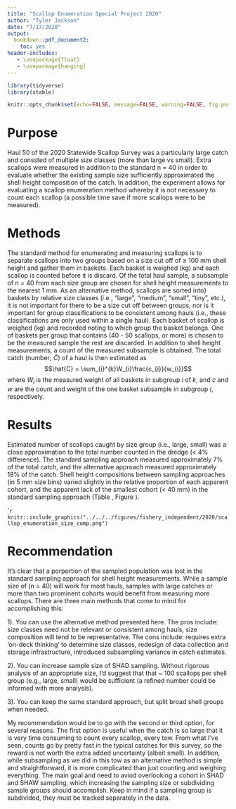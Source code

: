 ```yaml
---
title: "Scallop Enumeration Special Project 2020"
author: "Tyler Jackson"
date: "7/17/2020"
output:
  bookdown::pdf_document2:
    toc: yes
header-includes:
   - \usepackage{float}
   - \usepackage{hanging}
---
```


```r
library(tidyverse)
library(xtable)

knitr::opts_chunk$set(echo=FALSE, message=FALSE, warning=FALSE, fig.pos='H')
```

# Purpose

Haul 50 of the 2020 Statewide Scallop Survey was a particularly large catch and conssted of multiple size classes (more than large vs small). Extra scallops were measured in addition to the standard n = 40 in order to evaluate whether the existing sample size sufficiently approximated the shell height composition of the catch. In addition, the experiment allows for evaluating a scallop enumeration method whereby it is not necessary to count each scallop (a possible time save if more scallops were to be measured).

# Methods

The standard method for enumerating and measuring scallops is to separate scallops into two groups based on a size cut off of $\geq$ 100 mm shell height and gather them in baskets. Each basket is weighed (kg) and each scallop is counted before it is discard. Of the total haul sample, a subsample of n = 40 from each size group are chosen for shell height measurements to the nearest 1 mm. As an alternative method, scallops are sorted into} baskets by relative size classes (i.e., "large", "medium", "small", "tiny", etc.), it is not important for there to be a size cut off between groups, nor is it important for group classifications to be consistent among hauls (i.e., these classifications are only used within a single haul). Each basket of scallop is weighed (kg) and recorded noting to which group the basket belongs. One of baskets per group that contains (40 - 50 scallops, or more) is chosen to be the measured sample the rest are discarded. In addition to shell height measurements, a count of the measured subsample is obtained. The total catch (number; $\hat{C}$) of a haul is then estimated as $$\hat{C} = \sum_{i}^{k}W_{i}\frac{c_{i}}{w_{i}}$$ where $W_{i}$ is the measured weight of all baskets in subgroup $i$ of $k$, and $c$ and $w$ are the count and weight of the one basket subsample in subgroup $i$, respectively.

\begin{table}[H]
\centering
\caption{Number of scallops measured by shell group in a) the standard sampling approach and b) the alternative sampling approach.}
   
\label{table:sampsize}
\begin{tabular}{lcccc}
& Sample Group Code & Sample Group Name & Number Measure\\
\hline	
$a)$ & 1 & large & 40\\
& 2 & small & 40\\
\\
$b)$ & 7 & large-large & 50\\
& 8 & large-small & 60\\
& 9 & small-large & 50\\
& 10 & small-small & 53\\
\hline	
\end{tabular} 
\end{table}

# Results
Estimated number of scallops caught by size group (i.e., large, small) was a close approximation to the total number counted in the dredge (< 4\% difference). The standard sampling approach measured approximately 7\% of the total catch, and the alternative approach measured approximately 18\% of the catch. Shell height compositions between sampling approaches (in 5 mm size bins) varied slightly in the relative proportion of each apparent cohort, and the apparent lack of the smallest cohort (< 40 mm) in the standard sampling approach (Table \ref{table:sizecomptab}, Figure \ref{fig:sizecomp}).


\begin{table}[H]
\centering
\caption{Estimated number of scallops caught in 5 mm size bins by sampling approach.}
   
\label{table:sizecomptab}
\begin{tabular}{lccc}
& \multicolumn{2}{c}{Estimated Scallops} \\
Size Bin (mm) & Standard & Alternative\\ 
\hline
```r
read_csv("../../../output/fishery_independent/2020/scallop_enumeration_size_comp.csv") -> x
			print(xtable(x,align = "lccc", digits = 1), 
			      only.contents = TRUE, 
			      include.rownames = FALSE, 
			      floating = FALSE, 
			      include.colnames = FALSE, 
			      hline.after = NULL, 
			      format.args = list(big.mark = ","))
```
\hline	
\end{tabular} 
\end{table}

````r
knitr::include_graphics("../../../figures/fishery_independent/2020/scallop_enumeration_size_comp.png")
```




# Recommendation
It's clear that a porportion of the sampled population was lost in the standard sampling approach for shell height measurements. While a sample size of (n = 40) will work for most hauls, samples with large catches or more than two prominent cohorts would benefit from measuring more scallops. There are three main methods that come to mind for accomplishing this:  

1). You can use the alternative method presented here. The pros include: size classes need not be relevant or consistent among hauls, size composition will tend to be representative. The cons include: requires extra 'on-deck thinking' to determine size classes, redesign of data collection and storage infrastructure, introduced subsampling variance in catch estimates.  

2). You can increase sample size of SHAD sampling. Without rigorous analysis of an appropriate size, I'd suggest that that ~ 100 scallops per shell group (e.g., large, small) would be sufficient (a refined number could be informed with more analysis).

3). You can keep the same standard approach, but split broad shell groups when needed.

My recommendation would be to go with the second or third option, for several reasons. The first option is useful when the catch is so large that it is very time consuming to count every scallop, every tow. From what I've seen, counts go by pretty fast in the typical catches for this survey, so the reward is not worth the extra added uncertainty (albeit small). In addition, while subsampling as we did in this tow as an alternative method is simple and straightforward, it is more complicated than just counting and weighing everything. The main goal and need to aviod overlooking a cohort in SHAD and SHAW sampling, which increasing the sampling size or subdividing sample groups should accomplish. Keep in mind if a sampling group is subdivided, they must be tracked separately in the data.


